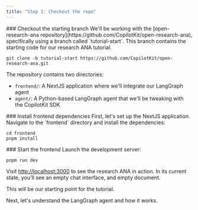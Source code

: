 ```yaml
---
title: "Step 1: Checkout the repo"
---
```


<Steps>
<Step>
### Checkout the starting branch
We'll be working with the [open-research-ana repository](https://github.com/CopilotKit/open-research-ana), specifically using a branch called `tutorial-start`. This branch contains the starting code for our research ANA tutorial.

```shell
git clone -b tutorial-start https://github.com/CopilotKit/open-research-ana.git
```

The repository contains two directories:
- `frontend/`: A NextJS application where we'll integrate our LangGraph agent
- `agent/`: A Python-based LangGraph agent that we'll be tweaking with the CopilotKit SDK

</Step>
<Step>
### Install frontend dependencies
First, let's set up the NextJS application. Navigate to the `frontend` directory and install the dependencies:

```shell
cd frontend
pnpm install
```
</Step>
<Step>
### Start the frontend
Launch the development server:

```shell
pnpm run dev
```

Visit [http://localhost:3000](http://localhost:3000) to see the research ANA in action. In its current state, you'll see an empty chat interface,
and empty document. 

This will be our starting point for the tutorial.
</Step>
</Steps>

Next, let's understand the LangGraph agent and how it works.